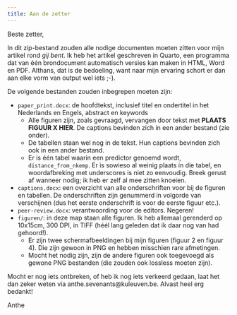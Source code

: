 ```yaml
---
title: Aan de zetter
---
```


Beste zetter,

In dit zip-bestand zouden alle nodige documenten moeten zitten voor mijn artikel rond *gij bent*. Ik heb het artikel geschreven in Quarto, een programma dat van één brondocument automatisch versies kan maken in HTML, Word en PDF. Althans, dat is de bedoeling, want naar mijn ervaring schort er dan aan elke vorm van output wel iets ;-).

De volgende bestanden zouden inbegrepen moeten zijn:

- `paper_print.docx`: de hoofdtekst, inclusief titel en ondertitel in het Nederlands en Engels, abstract en keywords
    - Alle figuren zijn, zoals gevraagd, vervangen door tekst met **PLAATS FIGUUR X HIER**. De captions bevinden zich in een ander bestand (zie onder).
    - De tabellen staan wel nog in de tekst. Hun captions bevinden zich ook in een ander bestand.
    - Er is één tabel waarin een predictor genoemd wordt, `distance_from_nkemp`. Er is sowieso al weinig plaats in die tabel, en woordafbreking met underscores is niet zo eenvoudig. Breek gerust af wanneer nodig; ik heb er zelf al mee zitten knoeien.
- `captions.docx`: een overzicht van alle onderschriften voor bij de figuren en tabellen. De onderschriften zijn genummerd in volgorde van verschijnen (dus het eerste onderschrift is voor de eerste figuur etc.).
- `peer-review.docx`: verantwoording voor de editors. Negeren!
- `figuren/`: in deze map staan alle figuren. Ik heb allemaal gerenderd op 10x15cm, 300 DPI, in TIFF (héél lang geleden dat ik daar nog van had gehoord!).
    - Er zijn twee schermafbeeldingen bij mijn figuren (figuur 2 en figuur 4). Die zijn gewoon in PNG en hebben misschien rare afmetingen.
    - Mocht het nodig zijn, zijn de andere figuren ook toegevoegd als gewone PNG bestanden (die zouden ook lossless moeten zijn).

Mocht er nog iets ontbreken, of heb ik nog iets verkeerd gedaan, laat het dan zeker weten via anthe.sevenants@kuleuven.be. Alvast heel erg bedankt!

Anthe